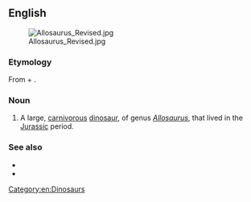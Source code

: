 {{also|Allosaurus}}

==English==
[[File:Allosaurus Revised.jpg|thumb]]

===Etymology===
From {{etyl|grc|en}} {{m|grc|ἄλλος||other, different}} + {{m|grc|σαῦρος||lizard}}.

===Noun===
{{en-noun|es}}

# A large, [[carnivorous]] [[dinosaur]], of genus ''[[Allosaurus]]'', that lived in the [[Jurassic]] period.

===See also===
* {{pedia}}
* {{specieslite}}

[[Category:en:Dinosaurs]]